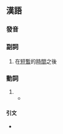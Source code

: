 ==漢語==
{{zh-forms|s=稍后}}

===發音===
{{zh-pron
|m=shāohòu
|c=saau2 hau6
|cat=adv,v
}}

===副詞===
{{head|zh|副詞}}

# 在[[短暫]]的[[時間]]之後
#: {{zh-x|網絡 錯誤，請 稍後 重{chóng}試。 |}}
===動詞===
{{zh-verb}}

# {{misspelling of|zh|稍候}}
#* {{zh-x|之後，開始 漫長 的 音樂 等待，然後 出現 語音：「現在 客服 全部 忙線 中，請 稍後，我們 盡快 為 您 服務……」||ref='''2015'''年，洪繡巒《行家這樣做好服務》，台北：時報文化，{{ISBN|978-957-13-6308-0}}，page 67}}
====引文====
* {{seemoreCites|zh}}
{{C|zh|時間}}

